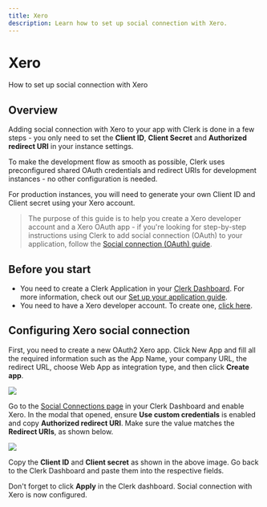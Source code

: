 ```yaml
---
title: Xero
description: Learn how to set up social connection with Xero.
---
```


# Xero

How to set up social connection with Xero

## Overview

Adding social connection with Xero to your app with Clerk is done in a few steps - you only need to set the **Client ID**, **Client Secret** and **Authorized redirect URI** in your instance settings.

To make the development flow as smooth as possible, Clerk uses preconfigured shared OAuth credentials and redirect URIs for development instances - no other configuration is needed.

For production instances, you will need to generate your own Client ID and Client secret using your Xero account.

> The purpose of this guide is to help you create a Xero developer account and a Xero OAuth app - if you're looking for step-by-step instructions using Clerk to add social connection (OAuth) to your application, follow the [Social connection (OAuth) guide](https://clerk.com/docs/authentication/social-connections-oauth).

## Before you start

- You need to create a Clerk Application in your [Clerk Dashboard](https://dashboard.clerk.dev/). For more information, check out our [Set up your application guide](/docs/quickstarts/setup-clerk).
- You need to have a Xero developer account. To create one, [click here](https://developer.xero.com/).

## Configuring Xero social connection

First, you need to create a new OAuth2 Xero app. Click New App and fill all the required information such as the App Name, your company URL, the redirect URL, choose Web App as integration type, and then click **Create app**.

![](/docs/images/authentication-providers/xero/38ec7c59308b97f981fbab3e52f4b4cd7cda3e14-1904x981.png)

Go to the [Social Connections page](https://dashboard.clerk.dev/last-active?path=authentication/social) in your Clerk Dashboard and enable Xero. In the modal that opened, ensure **Use custom credentials** is enabled and copy **Authorized redirect URI**. Make sure the value matches the **Redirect URIs**, as shown below.

![](/docs/images/authentication-providers/xero/8f68f7e5ae40bef5194e8814dfba1b73484c73d2-1909x824.png)

Copy the **Client ID** and **Client secret** as shown in the above image. Go back to the Clerk Dashboard and paste them into the respective fields.

Don't forget to click **Apply** in the Clerk dashboard. Social connection with Xero is now configured.
